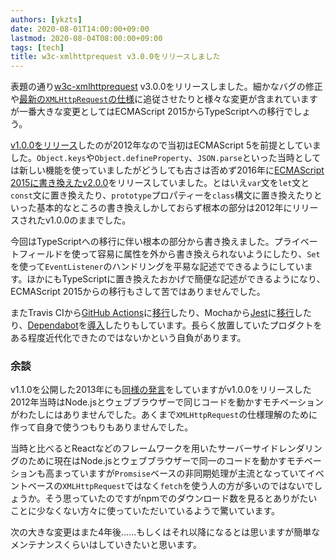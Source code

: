```yaml
---
authors: [ykzts]
date: 2020-08-01T14:00:00+09:00
lastmod: 2020-08-04T08:00:00+09:00
tags: [tech]
title: w3c-xmlhttprequest v3.0.0をリリースしました
---
```


表題の通り[w3c-xmlhttprequest](https://www.npmjs.com/package/w3c-xmlhttprequest) v3.0.0をリリースしました。細かなバグの修正や[最新の`XMLHttpRequest`の仕様](https://xhr.spec.whatwg.org/)に追従させたりと様々な変更が含まれていますが一番大きな変更としてはECMAScript 2015からTypeScriptへの移行でしょう。

<!--truncate-->

[v1.0.0をリリース](../../2012/06-23-register-node-xmlhttprequest-to-npm/index.mdx)したのが2012年なので当初はECMAScript 5を前提としていました。`Object.keys`や`Object.defineProperty`、`JSON.parse`といった当時としては新しい機能を使っていましたがどうしても古さは否めず2016年に[ECMAScript 2015に書き換えたv2.0.0](https://github.com/ykzts/node-xmlhttprequest/releases/tag/v2.0.0)をリリースしていました。とはいえ`var`文を`let`文と`const`文に置き換えたり、`prototype`プロパティーを`class`構文に置き換えたりといった基本的なところの書き換えしかしておらず根本の部分は2012年にリリースされたv1.0.0のままでした。

今回はTypeScriptへの移行に伴い根本の部分から書き換えました。プライベートフィールドを使って容易に属性を外から書き換えられないようにしたり、`Set`を使って`EventListener`のハンドリングを平易な記述でできるようにしています。ほかにもTypeScriptに置き換えたおかげで簡便な記述ができるようになり、ECMAScript 2015からの移行もさして苦ではありませんでした。

またTravis CIから[GitHub Actions](https://github.com/features/actions)に[移行](https://github.com/ykzts/node-xmlhttprequest/pull/60)したり、Mochaから[Jest](https://jestjs.io/)に[移行](https://github.com/ykzts/node-xmlhttprequest/pull/85)したり、[Dependabot](https://dependabot.com/)を[導入](https://github.com/ykzts/node-xmlhttprequest/pull/65)したりもしています。長らく放置していたプロダクトをある程度近代化できたのではないかという自負があります。

### 余談

v1.1.0を公開した2013年にも[同様の発言](../../2013/08-11-w3c-xmlhttprequest/index.mdx)をしていますがv1.0.0をリリースした2012年当時はNode.jsとウェブブラウザーで同じコードを動かすモチベーションがわたしにはありませんでした。あくまで`XMLHttpRequest`の仕様理解のために作って自身で使うつもりもありませんでした。

当時と比べるとReactなどのフレームワークを用いたサーバーサイドレンダリングのために現在はNode.jsとウェブブラウザーで同一のコードを動かすモチベーションも高まっていますが`Promsise`ベースの非同期処理が主流となっていてイベントベースの`XMLHttpRequest`ではなく`fetch`を使う人の方が多いのではないでしょうか。そう思っていたのですがnpmでのダウンロード数を見るとありがたいことに少なくない方々に使っていただいているようで驚いています。

次の大きな変更はまた4年後……もしくはそれ以降になるとは思いますが簡単なメンテナンスくらいはしていきたいと思います。
